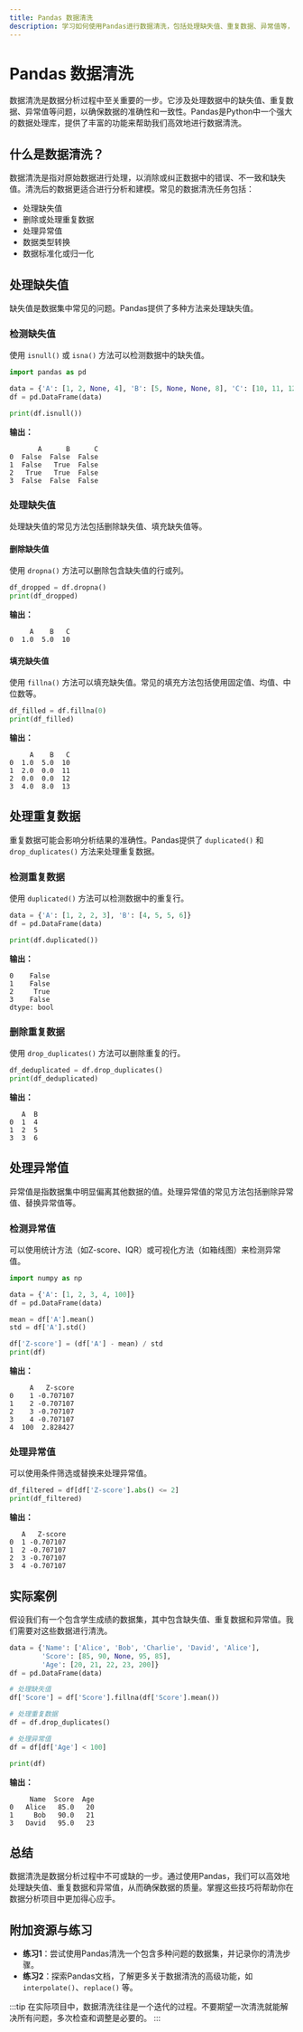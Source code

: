 ```yaml
---
title: Pandas 数据清洗
description: 学习如何使用Pandas进行数据清洗，包括处理缺失值、重复数据、异常值等，并通过实际案例掌握数据清洗的技巧。
---
```


# Pandas 数据清洗

数据清洗是数据分析过程中至关重要的一步。它涉及处理数据中的缺失值、重复数据、异常值等问题，以确保数据的准确性和一致性。Pandas是Python中一个强大的数据处理库，提供了丰富的功能来帮助我们高效地进行数据清洗。

## 什么是数据清洗？

数据清洗是指对原始数据进行处理，以消除或纠正数据中的错误、不一致和缺失值。清洗后的数据更适合进行分析和建模。常见的数据清洗任务包括：

- 处理缺失值
- 删除或处理重复数据
- 处理异常值
- 数据类型转换
- 数据标准化或归一化

## 处理缺失值

缺失值是数据集中常见的问题。Pandas提供了多种方法来处理缺失值。

### 检测缺失值

使用 `isnull()` 或 `isna()` 方法可以检测数据中的缺失值。

```python
import pandas as pd

data = {'A': [1, 2, None, 4], 'B': [5, None, None, 8], 'C': [10, 11, 12, 13]}
df = pd.DataFrame(data)

print(df.isnull())
```

**输出：**

```
       A      B      C
0  False  False  False
1  False   True  False
2   True   True  False
3  False  False  False
```

### 处理缺失值

处理缺失值的常见方法包括删除缺失值、填充缺失值等。

#### 删除缺失值

使用 `dropna()` 方法可以删除包含缺失值的行或列。

```python
df_dropped = df.dropna()
print(df_dropped)
```

**输出：**

```
     A    B   C
0  1.0  5.0  10
```

#### 填充缺失值

使用 `fillna()` 方法可以填充缺失值。常见的填充方法包括使用固定值、均值、中位数等。

```python
df_filled = df.fillna(0)
print(df_filled)
```

**输出：**

```
     A    B   C
0  1.0  5.0  10
1  2.0  0.0  11
2  0.0  0.0  12
3  4.0  8.0  13
```

## 处理重复数据

重复数据可能会影响分析结果的准确性。Pandas提供了 `duplicated()` 和 `drop_duplicates()` 方法来处理重复数据。

### 检测重复数据

使用 `duplicated()` 方法可以检测数据中的重复行。

```python
data = {'A': [1, 2, 2, 3], 'B': [4, 5, 5, 6]}
df = pd.DataFrame(data)

print(df.duplicated())
```

**输出：**

```
0    False
1    False
2     True
3    False
dtype: bool
```

### 删除重复数据

使用 `drop_duplicates()` 方法可以删除重复的行。

```python
df_deduplicated = df.drop_duplicates()
print(df_deduplicated)
```

**输出：**

```
   A  B
0  1  4
1  2  5
3  3  6
```

## 处理异常值

异常值是指数据集中明显偏离其他数据的值。处理异常值的常见方法包括删除异常值、替换异常值等。

### 检测异常值

可以使用统计方法（如Z-score、IQR）或可视化方法（如箱线图）来检测异常值。

```python
import numpy as np

data = {'A': [1, 2, 3, 4, 100]}
df = pd.DataFrame(data)

mean = df['A'].mean()
std = df['A'].std()

df['Z-score'] = (df['A'] - mean) / std
print(df)
```

**输出：**

```
     A   Z-score
0    1 -0.707107
1    2 -0.707107
2    3 -0.707107
3    4 -0.707107
4  100  2.828427
```

### 处理异常值

可以使用条件筛选或替换来处理异常值。

```python
df_filtered = df[df['Z-score'].abs() <= 2]
print(df_filtered)
```

**输出：**

```
   A   Z-score
0  1 -0.707107
1  2 -0.707107
2  3 -0.707107
3  4 -0.707107
```

## 实际案例

假设我们有一个包含学生成绩的数据集，其中包含缺失值、重复数据和异常值。我们需要对这些数据进行清洗。

```python
data = {'Name': ['Alice', 'Bob', 'Charlie', 'David', 'Alice'],
        'Score': [85, 90, None, 95, 85],
        'Age': [20, 21, 22, 23, 200]}
df = pd.DataFrame(data)

# 处理缺失值
df['Score'] = df['Score'].fillna(df['Score'].mean())

# 处理重复数据
df = df.drop_duplicates()

# 处理异常值
df = df[df['Age'] < 100]

print(df)
```

**输出：**

```
     Name  Score  Age
0   Alice   85.0   20
1     Bob   90.0   21
3   David   95.0   23
```

## 总结

数据清洗是数据分析过程中不可或缺的一步。通过使用Pandas，我们可以高效地处理缺失值、重复数据和异常值，从而确保数据的质量。掌握这些技巧将帮助你在数据分析项目中更加得心应手。

## 附加资源与练习

- **练习1**：尝试使用Pandas清洗一个包含多种问题的数据集，并记录你的清洗步骤。
- **练习2**：探索Pandas文档，了解更多关于数据清洗的高级功能，如 `interpolate()`、`replace()` 等。

:::tip
在实际项目中，数据清洗往往是一个迭代的过程。不要期望一次清洗就能解决所有问题，多次检查和调整是必要的。
:::